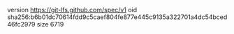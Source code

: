 version https://git-lfs.github.com/spec/v1
oid sha256:b6b01dc70614fdd9c5caef804fe877e445c9135a322701a4dc54bced46fc2979
size 6719
